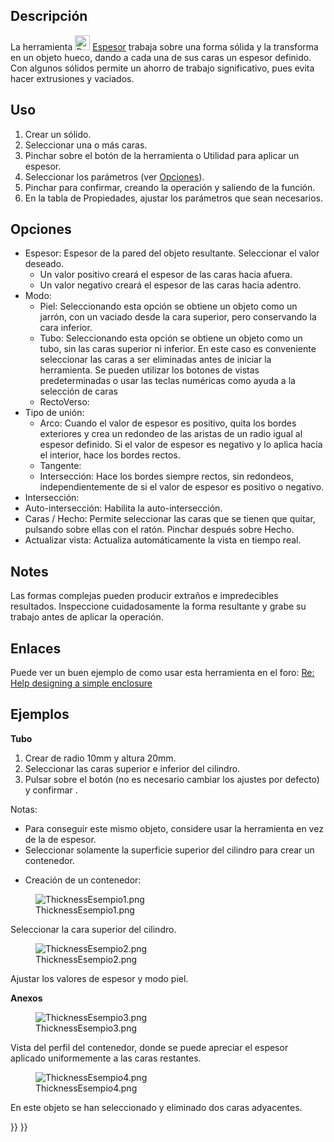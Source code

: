 <languages/>

<div class="mw-translate-fuzzy">
{{Docnav/es
|[[Part_Offset2D|Offset2D]]
|[[Part_ProjectionOnSurface/es|ProjectionOnSurface]]
|[[Part_Workbench/es|Part]]
|IconL=Part_Offset2D.svg
|IconR=Part_ProjectionOnSurface.svg
|IconC=Workbench_Part.svg
}}
</div>

<div class="mw-translate-fuzzy">
{{GuiCommand/es
|Name=Part Thickness
|Name/es=Part Espesor
|MenuLocation=Pieza → Espesor
|Workbenches=[[Part_Workbench/es|Part]]
|SeeAlso=[[Part_Offset|Part Offset]]
}}
</div>

<span id="Description"></span>
==Descripción==

<div class="mw-translate-fuzzy">

La herramienta [[Image:Part_Thickness.svg|24px]] [[Part_Thickness/es|Espesor]] trabaja sobre una forma sólida y la transforma en un objeto hueco, dando a cada una de sus caras un espesor definido.
Con algunos sólidos permite un ahorro de trabajo significativo, pues evita hacer extrusiones y vaciados.
</div>

<span id="Usage"></span>
==Uso== 


# Crear un sólido.
# Seleccionar una o más caras.
# Pinchar sobre el botón de la herramienta {{Button|[[Image:Part_Thickness.svg|16px]] '''Part Espesor'''}} o Utilidad para aplicar un espesor.
# Seleccionar los parámetros (ver [[#Options/es|Opciones]]).
# Pinchar {{Button|OK}} para confirmar, creando la operación y saliendo de la función.
# En la tabla de Propiedades, ajustar los parámetros que sean necesarios.

<span id="Options"></span>
==Opciones== 

<div class="mw-translate-fuzzy">

* Espesor: Espesor de la pared del objeto resultante. Seleccionar el valor deseado.
** Un valor positivo creará el espesor de las caras hacia afuera.
** Un valor negativo creará el espesor de las caras hacia adentro.
* Modo:
** Piel: Seleccionando esta opción se obtiene un objeto como un jarrón, con un vaciado desde la cara superior, pero conservando la cara inferior.
** Tubo: Seleccionando esta opción se obtiene un objeto como un tubo, sin las caras superior ni inferior. En este caso es conveniente seleccionar las caras a ser eliminadas antes de iniciar la herramienta. Se pueden utilizar los botones de vistas predeterminadas o usar las teclas numéricas como ayuda a la selección de caras
** RectoVerso:
* Tipo de unión:
** Arco: Cuando el valor de espesor es positivo, quita los bordes exteriores y crea un redondeo de las aristas de un radio igual al espesor definido. Si el valor de espesor es negativo y lo aplica hacia el interior, hace los bordes rectos.
** Tangente:
** Intersección: Hace los bordes siempre rectos, sin redondeos, independientemente de si el valor de espesor es positivo o negativo.
* Intersección: 
* Auto-intersección: Habilita la auto-intersección.
* Caras / Hecho: Permite seleccionar las caras que se tienen que quitar, pulsando sobre ellas con el ratón. Pinchar después sobre Hecho.
* Actualizar vista: Actualiza automáticamente la vista en tiempo real.
</div>

==Notes==

<div class="mw-translate-fuzzy">

Las formas complejas pueden producir extraños e impredecibles resultados. Inspeccione cuidadosamente la forma resultante y grabe su trabajo antes de aplicar la operación.
</div>

<span id="Links"></span>
== Enlaces == 


Puede ver un buen ejemplo de como usar esta herramienta en el foro: [http://forum.freecadweb.org/viewtopic.php?f=3&t=3766&p=29741&hilit=enclosure#p29547 Re: Help designing a simple enclosure]

<span id="Examples"></span>
==Ejemplos==

'''Tubo'''
# Crear {{Button|[[Image:Part_Cylinder.svg|16px]] [[Part_Cylinder|Cilindro]]}} de radio 10mm y altura 20mm.
# Seleccionar las caras superior e inferior del cilindro.
# Pulsar sobre el botón {{Button|[[Image:Part_Thickness.svg|16px]] Espesor}} (no es necesario cambiar los ajustes por defecto) y confirmar {{KEY|OK}}.

<div class="mw-translate-fuzzy">
Notas:
* Para conseguir este mismo objeto, considere usar la herramienta{{Button|[[Image:Part_Tube.svg|16px]] [[Part_Tube|Tubo]]}} en vez de la de espesor. {{Version/es|0.19}}
* Seleccionar solamente la superficie superior del cilindro para crear un contenedor.
</div>

* Creación de un contenedor:
[[Image:ThicknessEsempio1.png]]

Seleccionar la cara superior del cilindro.

[[Image:ThicknessEsempio2.png]]

Ajustar los valores de espesor y modo piel.

'''Anexos'''

[[Image:ThicknessEsempio3.png]]

Vista del perfil del contenedor, donde se puede apreciar el espesor aplicado uniformemente a las caras restantes.

[[Image:ThicknessEsempio4.png]]

En este objeto se han seleccionado y eliminado dos caras adyacentes.


<div class="mw-translate-fuzzy">
{{Docnav/es
|[[Part_Offset2D|Offset2D]]
|[[Part_ProjectionOnSurface/es|ProjectionOnSurface]]
|[[Part_Workbench/es|Part]]
|IconL=Part_Offset2D.svg
|IconR=Part_ProjectionOnSurface.svg
|IconC=Workbench_Part.svg
}}
</div>

{{Part Tools navi{{#translation:}}}}
{{Userdocnavi{{#translation:}}}}